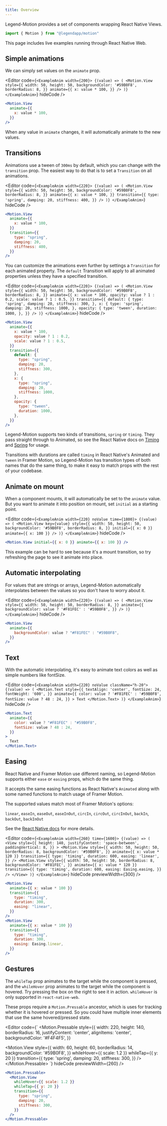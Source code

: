 ```yaml
---
title: Overview
---
```


Legend-Motion provides a set of components wrapping React Native Views.

```js
import { Motion } from "@legendapp/motion"
```

This page includes live examples running through React Native Web.

## Simple animations

We can simply set values on the `animate` prop.

<Editor
  code={`
<ExampleAnim width={200}>
  {(value) => (
    <Motion.View
      style={{
        width: 50,
        height: 50,
        backgroundColor: '#59B0F8',
        borderRadius: 8,
      }}
      animate={{
        x: value * 100,
      }}
    />
  )}
</ExampleAnim>
  `}
  hideCode
/>

```jsx
<Motion.View
  animate={{
    x: value * 100,
  }}
/>
```

When any value in `animate` changes, it will automatically animate to the new values.

## Transitions

Animations use a tween of `300ms` by default, which you can change with the `transition` prop. The easiest way to do that is to set a `Transition` on all animations.

<Editor
  code={`
<ExampleAnim width={220}>
  {(value) => (
    <Motion.View
      style={{
        width: 50,
        height: 50,
        backgroundColor: '#59B0F8',
        borderRadius: 8,
      }}
      animate={{
        x: value * 100,
      }}
      transition={{
        type: 'spring',
        damping: 20,
        stiffness: 400,
      }}
    />
  )}
</ExampleAnim>
  `}
  hideCode
/>

```jsx
<Motion.View
  animate={{
    x: value * 100,
  }}
  transition={{
    type: "spring",
    damping: 20,
    stiffness: 400,
  }}
/>
```

You can customize the animations even further by settings a `Transition` for each animated property. The `default` Transition will apply to all animated properties unless they have a specified transition.

<Editor
  code={`
<ExampleAnim width={220}>
  {(value) => (
    <Motion.View
      style={{
        width: 50,
        height: 50,
        backgroundColor: '#59B0F8',
        borderRadius: 8,
      }}
      animate={{
        x: value * 100,
        opacity: value ? 1 : 0.2,
        scale: value ? 1 : 0.5,
      }}
      transition={{
        default: {
          type: 'spring',
          damping: 20,
          stiffness: 300,
        },
        x: {
          type: 'spring',
          damping: 20,
          stiffness: 1000,
        },
        opacity: {
          type: 'tween',
          duration: 1000,
        },
      }}
    />
  )}
</ExampleAnim>
  `}
  hideCode
/>

```jsx
<Motion.View
  animate={{
    x: value * 100,
    opacity: value ? 1 : 0.2,
    scale: value ? 1 : 0.5,
  }}
  transition={{
    default: {
      type: "spring",
      damping: 20,
      stiffness: 300,
    },
    x: {
      type: "spring",
      damping: 20,
      stiffness: 1000,
    },
    opacity: {
      type: "tween",
      duration: 1000,
    },
  }}
/>
```

Legend-Motion supports two kinds of transitions, `spring` or `timing`. They pass straight through to Animated, so see the React Native docs on [Timing](https://reactnative.dev/docs/animated#timing) and [Spring](https://reactnative.dev/docs/animated#spring) for usage.

Transitions with durations are called `timing` in React Native's Animated and `tween` in Framer Motion, so Legend-Motion has transition types of both names that do the same thing, to make it easy to match props with the rest of your codebase.

## Animate on mount

When a component mounts, it will automatically be set to the `animate` value. But you want to animate it into position on mount, set `initial` as a starting point.

<Editor
  code={`
<ExampleAnim width={220} noValue time={1800}>
  {(value) => (
    <Motion.View
      key={value}
      style={{
        width: 50,
        height: 50,
        backgroundColor: '#59B0F8',
        borderRadius: 8,
      }}
      initial={{ x: 0 }}
      animate={{ x: 100 }}
    />
  )}
</ExampleAnim>
  `}
  hideCode
/>

```jsx
<Motion.View initial={{ x: 0 }} animate={{ x: 100 }} />
```

This example can be hard to see because it's a mount transition, so try refreshing the page to see it animate into place.

## Automatic interpolating

For values that are strings or arrays, Legend-Motion automatically interpolates between the values so you don't have to worry about it.

<Editor
  code={`
<ExampleAnim width={220}>
  {(value) => (
    <Motion.View
      style={{
        width: 50,
        height: 50,
        borderRadius: 8,
      }}
      animate={{
        backgroundColor: value ? '#F81FEC' : '#59B0F8',
      }}
    />
  )}
</ExampleAnim>
  `}
  hideCode
/>

```jsx
<Motion.View
  animate={{
    backgroundColor: value ? "#F81FEC" : "#59B0F8",
  }}
/>
```

## Text

With the automatic interpolating, it's easy to animate text colors as well as simple numbers like fontSize.

<Editor
  code={`
<ExampleAnim width={220} noValue className="h-20">
  {(value) => (
    <Motion.Text
      style={{
        textAlign: 'center',
        fontSize: 24,
        fontWeight: '600',
      }}
      animate={{
        color: value ? '#F81FEC' : '#59B0F8',
        fontSize: value ? 48 : 24,
      }}
    >
      Text
    </Motion.Text>
  )}
</ExampleAnim>
  `}
  hideCode
/>

```jsx
<Motion.Text
  animate={{
    color: value ? "#F81FEC" : "#59B0F8",
    fontSize: value ? 48 : 24,
  }}
>
  Text
</Motion.Text>
```

## Easing

React Native and Framer Motion use different naming, so Legend-Motion supports either `ease` or `easing` props, which do the same thing.

It accepts the same easing functions as React Native's `Animated` along with some named functions to match usage of Framer Motion.

The supported values match most of Framer Motion's options:

`linear`, `easeIn`, `easeOut`, `easeInOut`, `circIn`, `circOut`, `circInOut`, `backIn`, `backOut`, `backInOut`

See the [React Native docs](https://reactnative.dev/docs/easing) for more details.

<Editor
  code={`
<ExampleAnim width={260} time={1600}>
  {(value) => (
    <View
      style={{
        height: 140,
        justifyContent: 'space-between',
        paddingVertical: 8,
      }}
    >
      <Motion.View
        style={{
          width: 50,
          height: 50,
          borderRadius: 8,
          backgroundColor: '#59B0F8',
        }}
        animate={{ x: value * 120 }}
        transition={{
          type: 'timing',
          duration: 600,
          easing: 'linear',
        }}
      />
      <Motion.View
        style={{
          width: 50,
          height: 50,
          borderRadius: 8,
          backgroundColor: '#F81FEC',
        }}
        animate={{ x: value * 120 }}
        transition={{
          type: 'timing',
          duration: 600,
          easing: Easing.easing,
        }}
      />
    </View>
  )}
</ExampleAnim>
  `}
  hideCode
  previewWidth={300}
/>

```jsx
<Motion.View
  animate={{ x: value * 100 }}
  transition={{
    type: "timing",
    duration: 300,
    easing: "linear",
  }}
/>
<Motion.View
  animate={{ x: value * 100 }}
  transition={{
    type: "timing",
    duration: 300,
    easing: Easing.linear,
  }}
/>
```

## Gestures

The `whileTap` prop animates to the target while the component is pressed, and the `whileHover` prop animates to the target while the component is hovered. Try pressing the box on the right to see it in action. `whileHover` is only supported in `react-native-web`.

These props require a `Motion.Pressable` ancestor, which is uses for tracking whether it is hovered or pressed. So you could have multiple inner elements that use the same hovered/pressed state.

<Editor
  code={`
<Motion.Pressable
  style={{
    width: 220,
    height: 140,
    borderRadius: 16,
    justifyContent: 'center',
    alignItems: 'center',
    backgroundColor: '#F4F4F5',
  }}
>
  <Motion.View
    style={{
      width: 60,
      height: 60,
      borderRadius: 14,
      backgroundColor: '#59B0F8',
    }}
    whileHover={{ scale: 1.2 }}
    whileTap={{ y: 20 }}
    transition={{
      type: 'spring',
      damping: 20,
      stiffness: 300,
    }}
  />
</Motion.Pressable>
  `}
  hideCode
  previewWidth={260}
/>

```jsx
<Motion.Pressable>
  <Motion.View
    whileHover={{ scale: 1.2 }}
    whileTap={{ y: 20 }}
    transition={{
      type: "spring",
      damping: 20,
      stiffness: 300,
    }}
  />
</Motion.Pressable>
```
